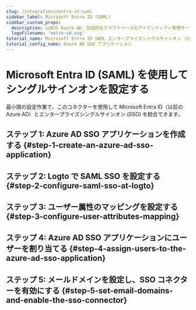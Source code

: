 ```yaml
---
slug: /integrations/entra-id-saml
sidebar_label: Microsoft Entra ID (SAML)
sidebar_custom_props:
  description: 以前の Azure AD、包括的なクラウドベースのアイデンティティ管理サービス。
  logoFilename: 'entra-id.svg'
tutorial_name: Microsoft Entra ID SAML エンタープライズシングルサインオン (SSO)
tutorial_config_name: Azure AD SSO アプリケーション
---
```




# Microsoft Entra ID (SAML) を使用してシングルサインオンを設定する

最小限の設定作業で、このコネクターを使用して Microsoft Entra ID（以前の Azure AD）とエンタープライズシングルサインオン (SSO) を統合できます。

<GuideTip />

## ステップ 1: Azure AD SSO アプリケーションを作成する \{#step-1-create-an-azure-ad-sso-application}

<Step1 />

## ステップ 2: Logto で SAML SSO を設定する \{#step-2-configure-saml-sso-at-logto}

<Step2 />

## ステップ 3: ユーザー属性のマッピングを設定する \{#step-3-configure-user-attributes-mapping}

<Step3 />

## ステップ 4: Azure AD SSO アプリケーションにユーザーを割り当てる \{#step-4-assign-users-to-the-azure-ad-sso-application}

<Step4 />

## ステップ 5: メールドメインを設定し、SSO コネクターを有効にする \{#step-5-set-email-domains-and-enable-the-sso-connector}

<Step5 />
